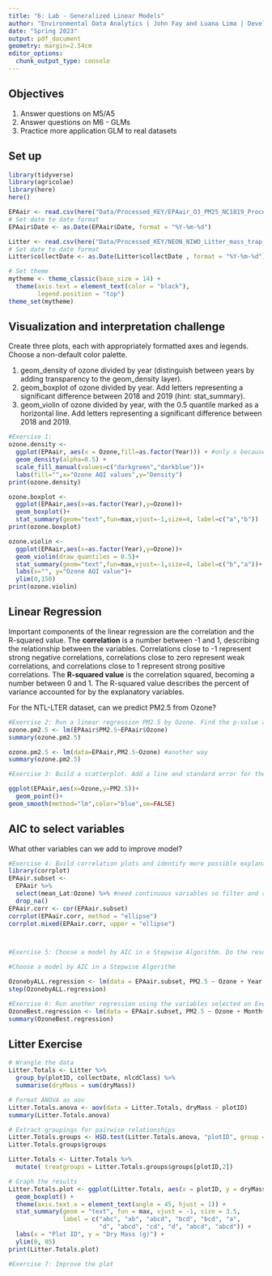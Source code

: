 ```yaml
---
title: "6: Lab - Generalized Linear Models"
author: "Environmental Data Analytics | John Fay and Luana Lima | Developed by Kateri Salk"
date: "Spring 2023"
output: pdf_document
geometry: margin=2.54cm
editor_options: 
  chunk_output_type: console
---
```


## Objectives
1. Answer questions on M5/A5
2. Answer questions on M6 - GLMs
3. Practice more application GLM to real datasets


## Set up
```r
library(tidyverse)
library(agricolae)   
library(here)
here()

EPAair <- read.csv(here("Data/Processed_KEY/EPAair_O3_PM25_NC1819_Processed.csv"), stringsAsFactors = TRUE)
# Set date to date format
EPAair$Date <- as.Date(EPAair$Date, format = "%Y-%m-%d")

Litter <- read.csv(here("Data/Processed_KEY/NEON_NIWO_Litter_mass_trap_Processed.csv"), stringsAsFactors = TRUE)
# Set date to date format
Litter$collectDate <- as.Date(Litter$collectDate , format = "%Y-%m-%d")

# Set theme
mytheme <- theme_classic(base_size = 14) +
  theme(axis.text = element_text(color = "black"), 
        legend.position = "top")
theme_set(mytheme)
```



## Visualization and interpretation challenge

Create three plots, each with appropriately formatted axes and legends. Choose a non-default color palette.

1. geom_density of ozone divided by year (distinguish between years by adding transparency to the geom_density layer).
2. geom_boxplot of ozone divided by year. Add letters representing a significant difference between 2018 and 2019 (hint: stat_summary). 
3. geom_violin of ozone divided by year, with the 0.5 quantile marked as a horizontal line. Add letters representing a significant difference between 2018 and 2019. 

```r
#Exercise 1:
ozone.density <- 
  ggplot(EPAair, aes(x = Ozone,fill=as.factor(Year))) + #only x because y is automatic
  geom_density(alpha=0.5) +
  scale_fill_manual(values=c("darkgreen","darkblue"))+
  labs(fill="",x="Ozone AQI values",y="Density")
print(ozone.density)

ozone.boxplot <-
  ggplot(EPAair,aes(x=as.factor(Year),y=Ozone))+
  geom_boxplot()+
  stat_summary(geom="text",fun=max,vjust=-1,size=4, label=c("a","b"))
print(ozone.boxplot)

ozone.violin <-
  ggplot(EPAair,aes(x=as.factor(Year),y=Ozone))+
  geom_violin(draw_quantiles = 0.5)+
  stat_summary(geom="text",fun=max,vjust=-1,size=4, label=c("b","a"))+
  labs(x="", y="Ozone AQI value")+
  ylim(0,150)
print(ozone.violin)
```

## Linear Regression

Important components of the linear regression are the correlation and the R-squared value. The **correlation** is a number between -1 and 1, describing the relationship between the variables. Correlations close to -1 represent strong negative correlations, correlations close to zero represent weak correlations, and correlations close to 1 represent strong positive correlations. The **R-squared value** is the correlation squared, becoming a number between 0 and 1. The R-squared value describes the percent of variance accounted for by the explanatory variables. 

For the NTL-LTER dataset, can we predict PM2.5 from Ozone?

```r

#Exercise 2: Run a linear regression PM2.5 by Ozone. Find the p-value and R-squared value. 
ozone.pm2.5 <- lm(EPAair$PM2.5~EPAair$Ozone)
summary(ozone.pm2.5)

ozone.pm2.5 <- lm(data=EPAair,PM2.5~Ozone) #another way
summary(ozone.pm2.5)

#Exercise 3: Build a scatterplot. Add a line and standard error for the linear regression. Add the regression equation to the plot

ggplot(EPAair,aes(x=Ozone,y=PM2.5))+
  geom_point()+
geom_smooth(method="lm",color="blue",se=FALSE)

```


## AIC to select variables

What other variables can we add to improve model?

```r

#Exercise 4: Build correlation plots and identify more possible explanatory variables to add to the regression.
library(corrplot) 
EPAair.subset <- 
  EPAair %>%
  select(mean_Lat:Ozone) %>% #need continuous variables so filter and remove
  drop_na()
EPAair.corr <- cor(EPAair.subset)
corrplot(EPAair.corr, method = "ellipse")
corrplot.mixed(EPAair.corr, upper = "ellipse")



#Exercise 5: Choose a model by AIC in a Stepwise Algorithm. Do the results from AIC match the variables you selected on Exercise 4?

#Choose a model by AIC in a Stepwise Algorithm

OzonebyALL.regression <- lm(data = EPAair.subset, PM2.5 ~ Ozone + Year + Month+ mean_Lng + mean_Lat) 
step(OzonebyALL.regression)

#Exercise 6: Run another regression using the variables selected on Exercise 6. Compare r-squared value with the one from Exercise 2. 
OzoneBest.regression <- lm(data = EPAair.subset, PM2.5 ~ Ozone + Month+ mean_Lng + mean_Lat) 
summary(OzoneBest.regression)

```



## Litter Exercise

```r
# Wrangle the data
Litter.Totals <- Litter %>%
  group_by(plotID, collectDate, nlcdClass) %>%
  summarise(dryMass = sum(dryMass))

# Format ANOVA as aov
Litter.Totals.anova <- aov(data = Litter.Totals, dryMass ~ plotID)
summary(Litter.Totals.anova)

# Extract groupings for pairwise relationships
Litter.Totals.groups <- HSD.test(Litter.Totals.anova, "plotID", group = TRUE)
Litter.Totals.groups$groups

Litter.Totals <- Litter.Totals %>%
  mutate( treatgroups = Litter.Totals.groups$groups[plotID,2])

# Graph the results
Litter.Totals.plot <- ggplot(Litter.Totals, aes(x = plotID, y = dryMass)) +
  geom_boxplot() +
  theme(axis.text.x = element_text(angle = 45, hjust = 1)) +
  stat_summary(geom = "text", fun = max, vjust = -1, size = 3.5,
               label = c("abc", "ab", "abcd", "bcd", "bcd", "a", 
                         "d", "abcd", "cd", "d", "abcd", "abcd")) +
  labs(x = "Plot ID", y = "Dry Mass (g)") +
  ylim(0, 85)
print(Litter.Totals.plot)

```

```r
#Exercise 7: Improve the plot


```
